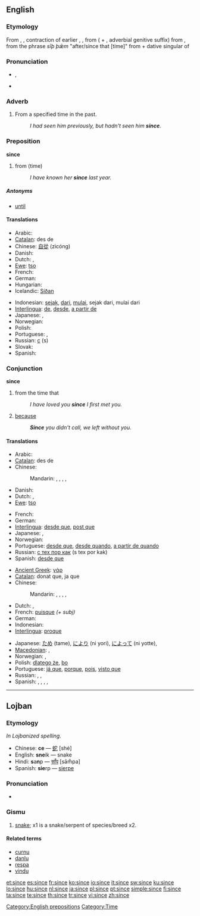 {{wikipedia|dab=since}}
==English==

{{rank|word|light|felt|249|since|use|used|began}}

===Etymology===
From {{etyl|enm|en}} {{term|syns|lang=enm}}, {{term|sinnes|lang=enm}}, contraction of earlier {{term|sithens|lang=enm}}, {{term|sithence|lang=enm}}, from {{term|sithen|lang=enm||after", "since}} ( + {{term|-s|lang=enm}}, adverbial genitive suffix) from {{etyl|ang|en}} {{term|siþþan|sīþþan|lang=ang}}, from the phrase ''sīþ þǣm'' "after/since that [time]" from {{term|siþ|sīþ|since", "after|lang=ang}} + {{term|þæm|þǣm|lang=ang}} dative singular of {{term|þæt||lang=ang}}

===Pronunciation===
* {{IPA|/sɪns/}}, {{SAMPA|/sIns/}}
* {{audio|en-us-since.ogg|Audio (US)}}
*: {{rhymes|ɪns}}

===Adverb===
{{en-adv|-}}

# From a specified time in the past.
#: ''I had seen him previously, but hadn't seen him '''since'''.''

===Preposition===
'''since'''

# from (time)
#: ''I have known her '''since''' last year.''

=====Antonyms=====
* [[until]]

====Translations====
{{trans-top|from (time)}}
* Arabic: {{t-|ar|منذ|sc=Arab}}
* [[Catalan]]: des de
* Chinese: [[自從]] (zìcóng)
* Danish: {{t-|da|siden}}
* Dutch: {{t+|nl|sinds}}, {{t+|nl|sedert}}
* [[Ewe]]: [[tso]]
* French: {{t+|fr|depuis}}
* German: {{t+|de|seit}}
* Hungarian: {{t+|hu|óta}}
* Icelandic: [[Síðan]]
{{trans-mid}}
* Indonesian: [[sejak]], [[dari]], [[mulai]], sejak dari, mulai dari
* [[Interlingua]]: [[de]], [[desde]], [[a partir de]]
* Japanese: {{t+|ja|から|tr=kara|sc=Jpan}}, {{t-|ja|より|tr=yori|sc=Jpan}}
* Norwegian: {{t+|no|siden}}
* Polish: {{t+|pl|od}}
* Portuguese: {{t+|pt|desde}}, {{t+|pt|a partir de}}
* Russian: [[с]] (s)
* Slovak: {{t-|sk|od}}
* Spanish: {{t+|es|desde}}
{{trans-bottom}}

===Conjunction===
'''since'''

# from the time that
#: ''I have loved you '''since''' I first met you.''
# [[because]]
#: '''''Since''' you didn't call, we left without you.''

====Translations====
{{trans-top|from the time that}}
* Arabic: {{t-|ar|منذ|tr=múndhu|sc=Arab}}
* [[Catalan]]: des de
* Chinese:
*: Mandarin: {{t|cmn|自從|sc=Hani|xs=Mandarin}},  {{t|cmn|自从|tr=zìcóng|sc=Hani|xs=Mandarin}},  {{t-|cmn|自|tr=zì|sc=Hani|xs=Mandarin}},  {{t-|cmn|從|sc=Hani|xs=Mandarin}},  {{t-|cmn|从|tr=cóng|sc=Hani|xs=Mandarin}}
* Danish: {{t-|da|siden}}
* Dutch: {{t+|nl|sinds}}, {{t+|nl|sedert}}
* [[Ewe]]: [[tso]]
{{trans-mid}}
* French: {{t+|fr|dès que}}
* German: {{t+|de|seitdem}}
* [[Interlingua]]: [[desde que]], [[post que]]
* Japanese: {{t+|ja|から|tr=kara|sc=Jpan}},  {{t-|ja|より|tr=yori|sc=Jpan}}
* Norwegian: {{t+|no|siden}}
* Portuguese: [[desde que]], [[desde quando]], [[a partir de quando]]
* Russian: [[с тех пор как]] (s tex por kak)
* Spanish: [[desde que]]
{{trans-bottom}}

{{trans-top|because}}
* [[Ancient Greek]]: [[γάρ]]
* [[Catalan]]: donat que, ja que
* Chinese:
*: Mandarin: {{t-|cmn|既然|tr=jìrán|sc=Hani|xs=Mandarin}},  {{t-|cmn|因為|sc=Hani|xs=Mandarin}},  {{t-|cmn|因为|tr=yīnwèi|sc=Hani|xs=Mandarin}},  {{t-|cmn|由於|sc=Hani|xs=Mandarin}},  {{t-|cmn|由于|tr=yóuyú|sc=Hani|xs=Mandarin}}
* Dutch: {{t+|nl|aangezien}}, {{t+|nl|omdat}}
* French: [[puisque]] ''(+ subj)''
* German: {{t+|de|weil}}
* Indonesian: {{t-|id|karena|xs=Indonesian}}
* [[Interlingua]]: [[proque]]
{{trans-mid}}
* Japanese: [[ため]] (tame), [[により]] (ni yori), [[によって]] (ni yotte),  {{t+|ja|から|tr=kara|sc=Jpan}}
* [[Macedonian]]: {{t|mk|чунки|tr=čúnki|sc=Cyrl|xs=Macedonian}},  {{t|mk|бидејќи|tr=bídejḱi|sc=Cyrl|xs=Macedonian}}
* Norwegian: {{t+|no|siden}}, {{t+|no|fordi}}
* Polish: [[dlatego że]], [[bo]]
* Portuguese: [[já que]], [[porque]], [[pois]], [[visto que]]
* Russian: {{t+|ru|поскольку|tr=poskó'ku|sc=Cyrl}}, {{t+|ru|потому что|tr=potomú čto|sc=Cyrl}}, {{t+|ru|так как|tr=tak kak|sc=Cyrl}}
* Spanish: {{t-|es|supuesto que}}, {{t|es|ya que}}, {{t|es|dado que}}, {{t|es|visto que}}, {{t+|es|porque}}
{{trans-bottom}}

[[Category:English prepositions]]
[[Category:Time]]

----

==Lojban==

===Etymology===
''In Lojbanized spelling.''
* Chinese: '''ce''' — [[蛇]] [shé]
* English: '''sne'''ik — snake
* Hindi: '''s'''a'''n'''p — [[साँप]] [sām̐pa]
* Spanish: '''sie'''rp — [[sierpe]]

===Pronunciation===
* {{IPA|/'sinʃe/|lang=jbo}}

===Gismu===
{{jbo-gismu||}}

# [[snake]]; x1 is a snake/serpent of species/breed x2.

====Related terms====
* [[curnu]]
* [[danlu]]
* [[respa]]
* [[vindu]]

[[et:since]]
[[es:since]]
[[fr:since]]
[[ko:since]]
[[io:since]]
[[it:since]]
[[sw:since]]
[[ku:since]]
[[lo:since]]
[[hu:since]]
[[nl:since]]
[[ja:since]]
[[pl:since]]
[[pt:since]]
[[simple:since]]
[[fi:since]]
[[ta:since]]
[[te:since]]
[[th:since]]
[[tr:since]]
[[vi:since]]
[[zh:since]]